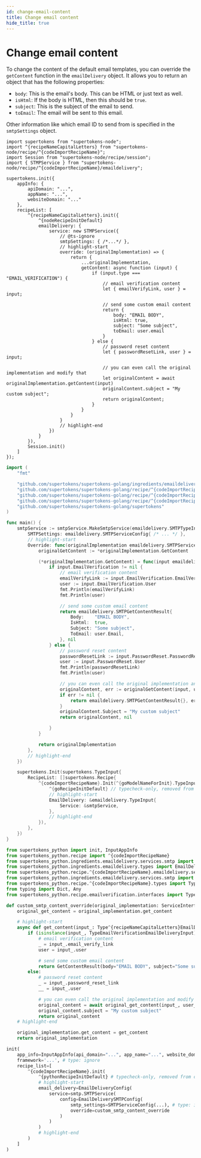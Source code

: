 ```yaml
---
id: change-email-content
title: Change email content
hide_title: true
---
```


<!-- COPY DOCS -->
<!-- ./thirdpartyemailpassword/email-delivery/smtp/change-email-content.mdx -->


# Change email content

To change the content of the default email templates, you can override the `getContent` function in the `emailDelivery` object. It allows you to return an object that has the following properties:
- `body`: This is the email's body. This can be HTML or just text as well.
- `isHtml`: If the body is HTML, then this should be `true`.
- `subject`: This is the subject of the email to send.
- `toEmail`: The email will be sent to this email.

Other information like which email ID to send from is specified in the `smtpSettings` object.

<BackendSDKTabs>
<TabItem value="nodejs">

```tsx
import supertokens from "supertokens-node";
import ^{recipeNameCapitalLetters} from "supertokens-node/recipe/^{codeImportRecipeName}";
import Session from "supertokens-node/recipe/session";
import { STMPService } from "supertokens-node/recipe/^{codeImportRecipeName}/emaildelivery";

supertokens.init({
    appInfo: {
        apiDomain: "...",
        appName: "...",
        websiteDomain: "..."
    },
    recipeList: [
        ^{recipeNameCapitalLetters}.init({
            ^{nodeRecipeInitDefault}
            emailDelivery: {
                service: new STMPService({
                    // @ts-ignore
                    smtpSettings: { /*...*/ },
                    // highlight-start
                    override: (originalImplementation) => {
                        return {
                            ...originalImplementation,
                            getContent: async function (input) {
                                if (input.type === "EMAIL_VERIFICATION") {
                                    // email verification content
                                    let { emailVerifyLink, user } = input;

                                    // send some custom email content
                                    return {
                                        body: "EMAIL BODY",
                                        isHtml: true,
                                        subject: "Some subject",
                                        toEmail: user.email
                                    }
                                } else {
                                    // password reset content
                                    let { passwordResetLink, user } = input;

                                    // you can even call the original implementation and modify that
                                    let originalContent = await originalImplementation.getContent(input)
                                    originalContent.subject = "My custom subject";
                                    return originalContent;
                                }
                            }
                        }
                    }
                    // highlight-end
                })
            }
        }),
        Session.init()
    ]
});
```
</TabItem>
<TabItem value="go">

```go
import (
    "fmt"

    "github.com/supertokens/supertokens-golang/ingredients/emaildelivery"
    "github.com/supertokens/supertokens-golang/recipe/^{codeImportRecipeName}"
    "github.com/supertokens/supertokens-golang/recipe/^{codeImportRecipeName}/emaildelivery/smtpService"
    "github.com/supertokens/supertokens-golang/recipe/^{codeImportRecipeName}/^{goModelName}"
    "github.com/supertokens/supertokens-golang/supertokens"
)

func main() {
    smtpService := smtpService.MakeSmtpService(emaildelivery.SMTPTypeInput{
		SMTPSettings: emaildelivery.SMTPServiceConfig{ /* ... */ },
		// highlight-start
		Override: func(originalImplementation emaildelivery.SMTPServiceInterface) emaildelivery.SMTPServiceInterface {
			originalGetContent := *originalImplementation.GetContent

			(*originalImplementation.GetContent) = func(input emaildelivery.EmailType, userContext supertokens.UserContext) (emaildelivery.SMTPGetContentResult, error) {
				if input.EmailVerification != nil {
					// email verification content
					emailVerifyLink := input.EmailVerification.EmailVerifyLink
					user := input.EmailVerification.User
					fmt.Println(emailVerifyLink)
					fmt.Println(user)

					// send some custom email content
					return emaildelivery.SMTPGetContentResult{
						Body:    "EMAIL BODY",
						IsHtml:  true,
						Subject: "Some subject",
						ToEmail: user.Email,
					}, nil
				} else {
					// password reset content
					passwordResetLink := input.PasswordReset.PasswordResetLink
					user := input.PasswordReset.User
					fmt.Println(passwordResetLink)
					fmt.Println(user)

					// you can even call the original implementation and modify that
					originalContent, err := originalGetContent(input, userContext)
					if err != nil {
						return emaildelivery.SMTPGetContentResult{}, err
					}
					originalContent.Subject = "My custom subject"
					return originalContent, nil

				}
			}

			return originalImplementation
		},
		// highlight-end
	})

    supertokens.Init(supertokens.TypeInput{
        RecipeList: []supertokens.Recipe{
            ^{codeImportRecipeName}.Init(^{goModelNameForInit}.TypeInput{
                ^{goRecipeInitDefault} // typecheck-only, removed from output
                // highlight-start
                EmailDelivery: &emaildelivery.TypeInput{
                    Service: &smtpService,
                },
                // highlight-end
            }),
        },
    })
}
```
</TabItem>
<TabItem value="python">

```python
from supertokens_python import init, InputAppInfo
from supertokens_python.recipe import ^{codeImportRecipeName}
from supertokens_python.ingredients.emaildelivery.services.smtp import SMTPServiceConfig
from supertokens_python.ingredients.emaildelivery.types import EmailDeliveryConfig
from supertokens_python.recipe.^{codeImportRecipeName}.emaildelivery.services import smtp
from supertokens_python.ingredients.emaildelivery.services.smtp import EmailDeliverySMTPConfig, ServiceInterface, GetContentResult
from supertokens_python.recipe.^{codeImportRecipeName}.types import Type^{recipeNameCapitalLetters}EmailDeliveryInput
from typing import Dict, Any
from supertokens_python.recipe.emailverification.interfaces import TypeEmailVerificationEmailDeliveryInput

def custom_smtp_content_override(original_implementation: ServiceInterface[Type^{recipeNameCapitalLetters}EmailDeliveryInput]) -> ServiceInterface[Type^{recipeNameCapitalLetters}EmailDeliveryInput]:
    original_get_content = original_implementation.get_content

    # highlight-start
    async def get_content(input_: Type^{recipeNameCapitalLetters}EmailDeliveryInput, user_context: Dict[str, Any]) -> GetContentResult:
        if (isinstance(input_, TypeEmailVerificationEmailDeliveryInput)):
            # email verification content
            _ = input_.email_verify_link
            user = input_.user

            # send some custom email content
            return GetContentResult(body="EMAIL BODY", subject="Some subject", is_html=True, to_email=user.email)
        else:
            # password reset content
            _ = input_.password_reset_link
            __ = input_.user

            # you can even call the original implementation and modify that
            original_content = await original_get_content(input_, user_context)
            original_content.subject = "My custom subject"
            return original_content
    # highlight-end

    original_implementation.get_content = get_content
    return original_implementation

init(
    app_info=InputAppInfo(api_domain="...", app_name="...", website_domain="..."),
    framework='...', # type: ignore
    recipe_list=[
        ^{codeImportRecipeName}.init(
            ^{pythonRecipeInitDefault} # typecheck-only, removed from output
            # highlight-start
            email_delivery=EmailDeliveryConfig(
                service=smtp.SMTPService(
                    config=EmailDeliverySMTPConfig(
                        smtp_settings=SMTPServiceConfig(...), # type: ignore
                        override=custom_smtp_content_override
                    )
                )
            )
            # highlight-end
        )
    ]
)
```

</TabItem>
</BackendSDKTabs>
